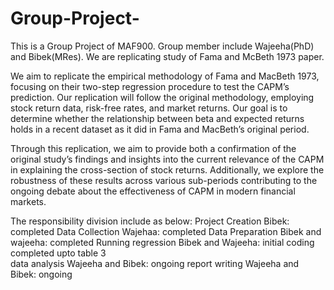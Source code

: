 # Group-Project-
This is a Group Project of MAF900. Group member include Wajeeha(PhD) and Bibek(MRes). We are replicating study of Fama and McBeth 1973 paper. 

We aim to replicate the empirical methodology of Fama and MacBeth 1973, focusing on their two-step regression procedure to test the CAPM's prediction. Our replication will follow the original methodology, employing stock return data, risk-free rates, and market returns. Our goal is to determine whether the relationship between beta and expected returns holds in a recent dataset as it did in Fama and MacBeth’s original period.

Through this replication, we aim to provide both a confirmation of the original study’s findings and insights into the current relevance of the CAPM in explaining the cross-section of stock returns. Additionally, we explore the robustness of these results across various sub-periods contributing to the ongoing debate about the effectiveness of CAPM in modern financial markets.


The responsibility division include as below: 
Project Creation Bibek: completed 
Data Collection Wajehaa: completed 
Data Preparation Bibek and wajeeha: completed 
Running regression Bibek and Wajeeha: initial coding completed upto table 3  
data analysis Wajeeha and Bibek: ongoing 
report writing Wajeeha and Bibek: ongoing 